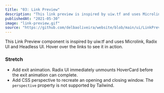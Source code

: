 ```yaml
---
title: "03: Link Preview"
description: "This link preview is inspired by uiw.tf and uses Microlink, Radix UI and Headless UI."
publishedAt: "2021-05-30"
image: "link-preview.gif"
source: "https://github.com/delbaoliveira/website/blob/main/ui/LinkPreview.tsx"
---
```


This Link Preview component is inspired by <LinkPreview url="https://uiw.tf/link-preview">uiw.tf</LinkPreview> and uses <LinkPreview url="https://microlink.io/">Microlink</LinkPreview>, <LinkPreview url="https://radix-ui.com/primitives/docs/components/hover-card">Radix UI</LinkPreview> and <LinkPreview url="https://headlessui.dev/">Headless UI</LinkPreview>. Hover over the links to see it in action.

### Stretch

- Add exit animation. Radix UI immediately unmounts HoverCard before the exit animation can complete.
- Add CSS perspective to recreate an opening and closing window. The `perspective` property is not supported by <LinkPreview url="https://tailwindcss.com/">Tailwind</LinkPreview>.
